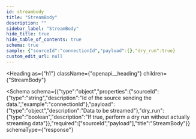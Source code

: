 ```yaml
---
id: streambody
title: "StreamBody"
description: ""
sidebar_label: "StreamBody"
hide_title: true
hide_table_of_contents: true
schema: true
sample: {"sourceId":"connectionId","payload":{},"dry_run":true}
custom_edit_url: null
---
```



<Heading
  as={"h1"}
  className={"openapi__heading"}
  children={"StreamBody"}
>
</Heading>





<Schema
  schema={{"type":"object","properties":{"sourceId":{"type":"string","description":"Id of the source sending the data.","example":"connectionId"},"payload":{"type":"object","description":"Data to be streamed"},"dry_run":{"type":"boolean","description":"If true, perform a dry run without actually streaming data"}},"required":["sourceId","payload"],"title":"StreamBody"}}
  schemaType={"response"}
>
  
</Schema>
            